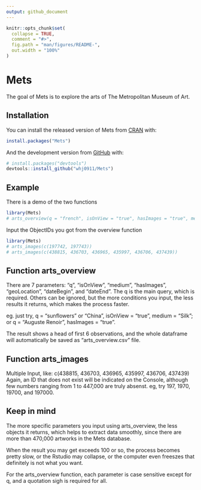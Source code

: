```yaml
---
output: github_document
---
```


<!-- README.md is generated from README.Rmd. Please edit that file -->

```r
knitr::opts_chunk$set(
  collapse = TRUE,
  comment = "#>",
  fig.path = "man/figures/README-",
  out.width = "100%"
)
```

# Mets

<!-- badges: start -->
<!-- badges: end -->

The goal of Mets is to explore the arts of The Metropolitan Museum of Art.

## Installation

You can install the released version of Mets from [CRAN](https://CRAN.R-project.org) with:

``` r
install.packages("Mets")
```

And the development version from [GitHub](https://github.com/) with:

``` r
# install.packages("devtools")
devtools::install_github("whj0911/Mets")
```


## Example

There is a demo of the two functions
```r
library(Mets)
# arts_overview(q = "french", isOnView = "true", hasImages = "true", medium = "Silk")
```

Input the ObjectIDs you got from the overview function
```r
library(Mets)
# arts_images(c(197742, 197743))
# arts_images(c(438815, 436703, 436965, 435997, 436706, 437439))
```

## Function arts_overview
There are 7 parameters: "q", "isOnView", "medium", "hasImages", "geoLocation", "dateBegin", and "dateEnd". The q is the main query, which is required. Others can be ignored, but the more conditions you input, the less results it returns, which makes the process faster. 

eg. just try, q = "sunflowers" or "China", isOnView = "true", medium = "Silk";
or q = "Auguste Renoir", hasImages = "true".

The result shows a head of first 6 observations, and the whole dataframe will automatically be saved as "arts_overview.csv" file.

## Function arts_images
Multiple Input, like: c(438815, 436703, 436965, 435997, 436706, 437439)
Again, an ID that does not exist will be indicated on the Console, although few numbers ranging from 1 to 447,000 are truly absenst. eg, try 197, 1970, 19700, and 197000.


## Keep in mind
The more specific parameters you input using arts_overview, the less objects it returns, which helps to extract data smoothly, since there are more than 470,000 artworks in the Mets database.

When the result you may get exceeds 100 or so, the process becomes pretty slow, or the Rstudio may collapse, or the computer even freeszes that definitely is not what you want.

For the arts_overview function, each parameter is case sensitive except for q, and a quotation sigh is required for all.



